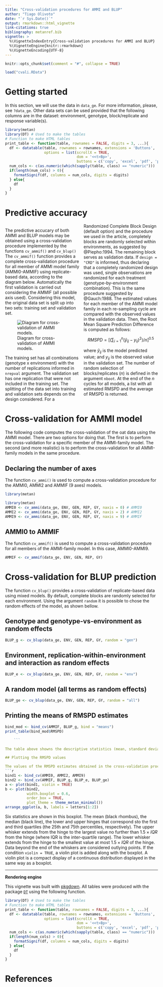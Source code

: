```yaml
---
title: "Cross-validation procedures for AMMI and BLUP"
author: "Tiago Olivoto"
date: "`r Sys.Date()`"
output: rmarkdown::html_vignette
link-citations: true
bibliography: metanref.bib
vignette: >
  %\VignetteIndexEntry{Cross-validation procedures for AMMI and BLUP}
  %\VignetteEngine{knitr::rmarkdown}
  %\VignetteEncoding{UTF-8}
---
```



```r
knitr::opts_chunk$set(comment = "#", collapse = TRUE)

load("cvali.RData")

```


# Getting started
In this section, we will use the data in `data_ge`. For more information, please, see `?data_ge`. Other data sets can be used provided that the following columns are in the dataset: environment, genotype, block/replicate and response variable(s).

<style>
  .col2 {
    columns: 2 200px;         /* number of columns and width in pixels*/
    -webkit-columns: 2 200px; /* chrome, safari */
    -moz-columns: 2 200px;    /* firefox */
  }
  .col3 {
    columns: 3 100px;
    -webkit-columns: 3 100px;
    -moz-columns: 3 100px;
  }
</style>

```r
library(metan)
library(DT) # Used to make the tables
# Function to make HTML tables
print_table <- function(table, rownames = FALSE, digits = 3, ...){
  df <- datatable(table, rownames = rownames, extensions = 'Buttons',
                  options = list(scrollX = TRUE, 
                                 dom = '<<t>Bp>',
                                 buttons = c('copy', 'excel', 'pdf', 'print')), ...)
  num_cols <- c(as.numeric(which(sapply(table, class) == "numeric")))
  if(length(num_cols) > 0){
    formatSignif(df, columns = num_cols, digits = digits)
  } else{
    df
  }
}

```


# Predictive accuracy 

<div class="col2">
The predictive accucary of both AMMI and BLUP models may be obtained using a cross-validation procedure implemented by the functions `cv_ammif()` and `cv_blup()` The `cv_ammif()` function provides a complete cross-validation procedure for all member of AMMI model family (AMMI0-AMMIF) using replicate-based data, according to the diagram below. Automatically the first validation is carried out considering the AMMIF (all possible axis used). Considering this model, the original data set is split up into two sets: training set and validation set.

![Diagram for cross-validation of AMMI models.](validation.png)

The training set has all combinations (genotype x environment) with the number of replications informed in `nrepval` argument. The validation set has one replication that were not included in the training set. The splitting of the data set into training and validation sets depends on the design considered. For a Randomized Complete Block Design (default option) and the procedure we used in the article, completely blocks are randomly selected within environments, as suggested by @Piepho:1994. The remaining block serves as validation data. If `design = "CRD"` is informed, thus declaring that a completely randomized design was used, single observations are randomized for each treatment (genotype-by-environment combination). This is the same procedure suggested by @Gauch:1988. The estimated values for each member of the AMMI model family in each re-sampling cycle are compared with the observed values in the validation data. Then, the Root Mean Square Prediction Difference is computed as follows:

$$
   RMSPD = 
   {\left[ {\left( {\sum\nolimits_{i = 1}^n {{{\left( {{{\hat y}_{ij}} - {y_{ij}}} \right)}^2}} } \right)/n} \right]^{0.5}}
$$

where $\widehat{y}_{ij}$ is the model predicted value; and $y_{ij}$ is the observed value in the validation set. The number of random selection of blocks/replicates (*n*) is defined in the argument `nboot`. At the end of the *n* cycles for all models, a list with all estimated RMSPD and the average of RMSPD is returned.

</div>

# Cross-validation for AMMI model
The following code computes the cross-validation of the oat data using the AMMI model. There are two options for doing that. The first is to perform the cross-validation for a specific member of the AMMI-family model. The second (and more realistic) is to perform the cross-validation for all AMMI-family models in the same procedure.

## Declaring the number of axes
The function `cv_ammi()` is used to compute a cross-validation procedure for the AMMI0, AMMI2 and AMMIF (9 axes) models.

```r
library(metan)
```

```r
library(metan)
AMMI0 <- cv_ammi(data_ge, ENV, GEN, REP, GY, naxis = 0) # AMMI0
AMMI2 <- cv_ammi(data_ge, ENV, GEN, REP, GY, naxis = 2) # AMMI2
AMMI9 <- cv_ammi(data_ge, ENV, GEN, REP, GY, naxis = 9) # AMMIF
```

## AMMI0 to AMMIF
The function `cv_ammif()` is used to compute a cross-validation procedure for all members of the AMMI-family model. In this case, AMMI0-AMMI9.

```r
AMMIF <- cv_ammif(data_ge, ENV, GEN, REP, GY)
```

# Cross-validation for BLUP prediction
The function  `cv_blup()` provides a cross-validation of replicate-based data using mixed models. By default, complete blocks are randomly selected for each environment. Using the argument `random` it is possible to chose the random effects of the model, as shown bellow.

## Genotype and genotype-vs-environment as random effects
```r
BLUP_g <- cv_blup(data_ge, ENV, GEN, REP, GY, random = "gen")
```

## Environment, replication-within-environment and interaction as random effects
```r
BLUP_e <- cv_blup(data_ge, ENV, GEN, REP, GY, random = "env")
```

## A random model (all terms as random effects)
```r
BLUP_ge <- cv_blup(data_ge, ENV, GEN, REP, GY, random = "all")
```


## Printing the means of RMSPD estimates


```r
bind_mod <- bind_cv(AMMIF, BLUP_g, bind = "means")
print_table(bind_mod$RMSPD)

    ```

The table above showns the descriptive statistics (mean, standard deviation, standar error of the mean, and quantiles 2.5% and 97.5%) of the 100 RMSPD estimates for each model, and are presented from the most accurate model (smallest RMSPD mean) to the least accurate model (highest RMSPD mean). 

## Plotting the RMSPD values

The values of the RMSPD estimates obtained in the cross-validation process may be plotted using the function`plot()`. 
```r
bind1 <- bind_cv(AMMI0, AMMI2, AMMI9)
bind2 <- bind_cv(AMMIF, BLUP_g, BLUP_e, BLUP_ge)
a <- plot(bind1, violin = TRUE)
b <- plot(bind2,
          width.boxplot = 0.6,
          order_box = TRUE,
          plot_theme = theme_metan_minimal())
arrange_ggplot(a, b, labels = letters[1:2])

```

Six statistics are shown in this boxplot. The mean (black rhombus), the median (black line), the lower and upper hinges that correspond sto the first and third quartiles (the 25th and 75th percentiles, respectively). The upper whisker extends from the hinge to the largest value no further than $1.5\times{IQR}$ from the hinge (where IQR is the inter-quartile range). The lower whisker extends from the hinge to the smallest value at most $1.5\times{IQR}$ of the hinge. Data beyond the end of the whiskers are considered outlying points. If the condition `violin = TRUE`, a violin plot is added along with the boxplot. A violin plot is a compact display of a continuous distribution displayed in the same way as a boxplot.

_______________________________________________________________________________________________
**Rendering engine**

This vignette was built with [pkgdown](https://pkgdown.r-lib.org/). All tables were produced with the package [`DT`](https://rstudio.github.io/DT/) using the following function.

```r
library(DT) # Used to make the tables
# Function to make HTML tables
print_table <- function(table, rownames = FALSE, digits = 3, ...){
  df <- datatable(table, rownames = rownames, extensions = 'Buttons',
                  options = list(scrollX = TRUE, 
                                 dom = '<<t>Bp>',
                                 buttons = c('copy', 'excel', 'pdf', 'print')), ...)
  num_cols <- c(as.numeric(which(sapply(table, class) == "numeric")))
  if(length(num_cols) > 0){
    formatSignif(df, columns = num_cols, digits = digits)
  } else{
    df
  }
}

```


# References

